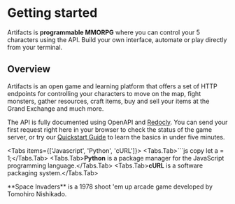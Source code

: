 

# Getting started
 
Artifacts is **programmable MMORPG** where you can control your 5 characters using the API.
Build your own interface, automate or play directly from your terminal.

<Cards>
  <Card icon="👾" title="Callout" href="/docs/guide/built-ins/callout" />
  <Card icon="👾" title="Tabs" href="/docs/guide/built-ins/tabs" />
  <Card icon="👾" title="Steps" href="/docs/guide/built-ins/steps" />
</Cards>


## Overview
Artifacts is an open game and learning platform that offers a set of HTTP endpoints for controlling your characters to move on the map, fight monsters, gather resources, craft items, buy and sell your items at the Grand Exchange and much more.

The API is fully documented using OpenAPI and [Redocly](https://api.artifactsmmo.com/redoc). You can send your first request right here in your browser to check the status of the game server, or try our [Quickstart Guide](https://docs.spacetraders.io/quickstart/new-game) to learn the basics in under five minutes.

 
<Tabs items={['Javascript', 'Python', 'cURL']}>
  <Tabs.Tab>```js copy
let a = 1;</Tabs.Tab>
  <Tabs.Tab>**Python** is a package manager for the JavaScript programming language.</Tabs.Tab>
  <Tabs.Tab>**cURL** is a software packaging system.</Tabs.Tab>
</Tabs>

<Callout emoji="👾">
  **Space Invaders** is a 1978 shoot 'em up arcade game developed by Tomohiro
  Nishikado.
</Callout>